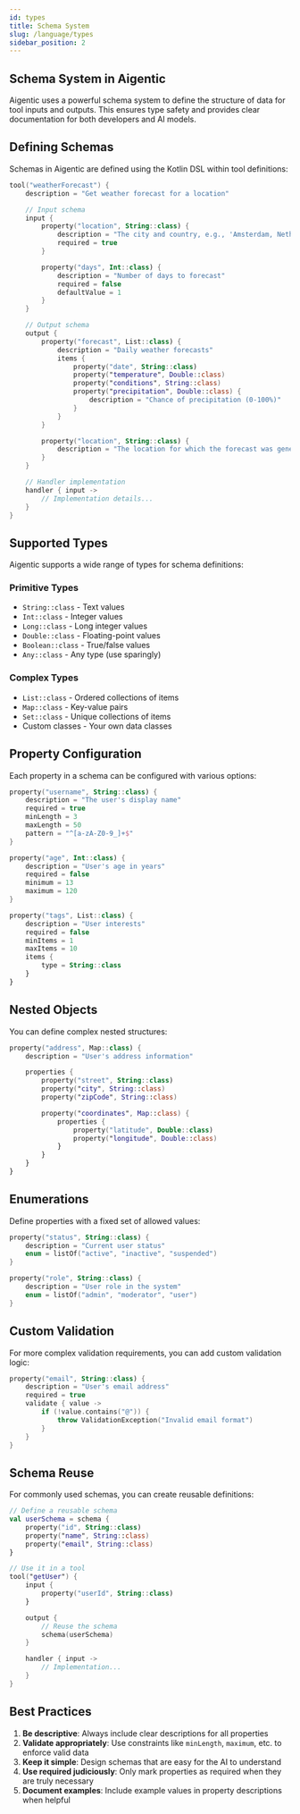 ```yaml
---
id: types
title: Schema System
slug: /language/types
sidebar_position: 2
---
```


## Schema System in Aigentic

Aigentic uses a powerful schema system to define the structure of data for tool inputs and outputs. This ensures type safety and provides clear documentation for both developers and AI models.

## Defining Schemas

Schemas in Aigentic are defined using the Kotlin DSL within tool definitions:

```kotlin
tool("weatherForecast") {
    description = "Get weather forecast for a location"

    // Input schema
    input {
        property("location", String::class) {
            description = "The city and country, e.g., 'Amsterdam, Netherlands'"
            required = true
        }

        property("days", Int::class) {
            description = "Number of days to forecast"
            required = false
            defaultValue = 1
        }
    }

    // Output schema
    output {
        property("forecast", List::class) {
            description = "Daily weather forecasts"
            items {
                property("date", String::class)
                property("temperature", Double::class)
                property("conditions", String::class)
                property("precipitation", Double::class) {
                    description = "Chance of precipitation (0-100%)"
                }
            }
        }

        property("location", String::class) {
            description = "The location for which the forecast was generated"
        }
    }

    // Handler implementation
    handler { input ->
        // Implementation details...
    }
}
```

## Supported Types

Aigentic supports a wide range of types for schema definitions:

### Primitive Types

- `String::class` - Text values
- `Int::class` - Integer values
- `Long::class` - Long integer values
- `Double::class` - Floating-point values
- `Boolean::class` - True/false values
- `Any::class` - Any type (use sparingly)

### Complex Types

- `List::class` - Ordered collections of items
- `Map::class` - Key-value pairs
- `Set::class` - Unique collections of items
- Custom classes - Your own data classes

## Property Configuration

Each property in a schema can be configured with various options:

```kotlin
property("username", String::class) {
    description = "The user's display name"
    required = true
    minLength = 3
    maxLength = 50
    pattern = "^[a-zA-Z0-9_]+$"
}

property("age", Int::class) {
    description = "User's age in years"
    required = false
    minimum = 13
    maximum = 120
}

property("tags", List::class) {
    description = "User interests"
    required = false
    minItems = 1
    maxItems = 10
    items {
        type = String::class
    }
}
```

## Nested Objects

You can define complex nested structures:

```kotlin
property("address", Map::class) {
    description = "User's address information"

    properties {
        property("street", String::class)
        property("city", String::class)
        property("zipCode", String::class)

        property("coordinates", Map::class) {
            properties {
                property("latitude", Double::class)
                property("longitude", Double::class)
            }
        }
    }
}
```

## Enumerations

Define properties with a fixed set of allowed values:

```kotlin
property("status", String::class) {
    description = "Current user status"
    enum = listOf("active", "inactive", "suspended")
}

property("role", String::class) {
    description = "User role in the system"
    enum = listOf("admin", "moderator", "user")
}
```

## Custom Validation

For more complex validation requirements, you can add custom validation logic:

```kotlin
property("email", String::class) {
    description = "User's email address"
    required = true
    validate { value ->
        if (!value.contains("@")) {
            throw ValidationException("Invalid email format")
        }
    }
}
```

## Schema Reuse

For commonly used schemas, you can create reusable definitions:

```kotlin
// Define a reusable schema
val userSchema = schema {
    property("id", String::class)
    property("name", String::class)
    property("email", String::class)
}

// Use it in a tool
tool("getUser") {
    input {
        property("userId", String::class)
    }

    output {
        // Reuse the schema
        schema(userSchema)
    }

    handler { input ->
        // Implementation...
    }
}
```

## Best Practices

1. **Be descriptive**: Always include clear descriptions for all properties
2. **Validate appropriately**: Use constraints like `minLength`, `maximum`, etc. to enforce valid data
3. **Keep it simple**: Design schemas that are easy for the AI to understand
4. **Use required judiciously**: Only mark properties as required when they are truly necessary
5. **Document examples**: Include example values in property descriptions when helpful
